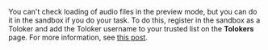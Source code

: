 <Cut title="How do I enable loading audio files in preview mode?">

You can't check loading of audio files in the preview mode, but you can do it in the sandbox if you do your task. To do this, register in the sandbox as a Toloker and add the Toloker username to your trusted list on the **Tolokers** page. For more information, see [this post](/docs-new/guide/sandbox).

</Cut>